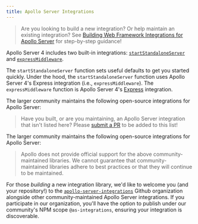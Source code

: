 ```yaml
---
title: Apollo Server Integrations
---
```



> Are you looking to build a new integration? Or help maintain an existing integration? See [Building Web Framework Integrations for Apollo Server](./building-integrations) for step-by-step guidance!

Apollo Server 4 includes two built-in integrations: [`startStandaloneServer`](../api/standalone) and [`expressMiddleware`](../api/express-middleware).

The `startStandaloneServer` function sets useful defaults to get you started quickly. Under the hood, the `startStandaloneServer` function uses Apollo Server 4's Express integration (i.e., `expressMiddleware`). The `expressMiddleware` function is Apollo Server 4's [Express](https://expressjs.com/) integration.

The larger community maintains the following open-source integrations for Apollo Server:

> Have you built, or are you maintaining, an Apollo Server integration that isn't listed here? Please [submit a PR](https://github.com/apollographql/apollo-server/blob/main/docs/source/integrations/integration-index.mdx) to be added to this list!

The larger community maintains the following open-source integrations for Apollo Server:

<IntegrationTable />

> Apollo does not provide official support for the above community-maintained libraries. We cannot guarantee that community-maintained libraries adhere to best practices or that they will continue to be maintained.

For those _building_ a new integration library,  we'd like to welcome you (and your repository!) to the [`apollo-server-integrations`](https://github.com/apollo-server-integrations) Github organization alongside other community-maintained Apollo Server integrations. If you participate in our organization, you'll have the option to publish under our community's NPM scope `@as-integrations`, ensuring your integration is discoverable.

